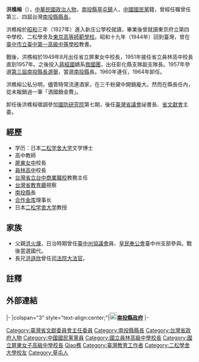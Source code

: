 {{Infobox AM
| name                = 洪樵榕
| image               = Hong_Qiaorong.png
| office             = [[File:Nantou_County_flag.svg|25px]][[南投縣|南投縣]]第2任[[南投縣縣長|縣長]]
| term_start         = 1957年6月2日
| term_end           = 1964年6月2日
| predecessor       = [[李國楨|李國楨]]
| successor          = [[楊昭璧|楊昭璧]]
| sex                 = 男
| birth_date          = 
| birth_place         = 1922年
| death_date         = 2012年
| death_place        = 
| party               = {{Kmt}}
| educate             = 日本二松學舍大學<br>東京高等師範學校
| alma_mater          = 
| spouse              = 
}}
'''洪樵榕'''（{{bd|1922年||2012年||}}），[[中華民國|中華民國]][[政治人物|政治人物]]，[[南投縣|南投縣]][[草屯鎮|草屯鎮]]人，[[中國國民黨|中國國民黨]]籍，曾經任職曾任第三、四屆台灣[[南投縣縣長|南投縣縣長]]。

洪樵榕於[[昭和|昭和]]三年（1927年）進入新庄公學校就讀，{{r|洪|page=24}}畢業後曾就讀東京府立第四中學校、二松學舍及[[東京高等師範學校|東京高等師範學校]]。昭和十九年（1944年）回到臺灣，曾在[[臺中市立臺中第一高級中等學校|臺中市立臺中第一高級中等學校]]教書。

戰後，洪樵榕於1949年8月出任省立屏東女中校長，1951年接任省立員林高中校長直到1957年。之後投入[[蔣經國|蔣經國]]嫡系[[救國團|救國團]]，出任彰化縣支隊副支隊長。1957年參選[[1957年中華民國縣市長選舉#南投縣|第三屆南投縣長選舉]]，當選[[南投縣|南投縣]]長。1960年連任，1964年卸任。{{r|總|page=392}}

洪樵榕公私分明，儘管時常流連酒家，在三千粉黛中開銷龐大。然而在縣長任內，從未報銷過一筆「酒國銷金費」。{{r|政|page=238}}

卸任後洪樵榕徵調參加[[國防研究院|國防研究院]]第七期，後任[[臺灣省議會|臺灣省議會]]祕書長、[[臺灣省文獻會|省文獻會]]主委。{{r|總|page=392}}

==經歷==
*学历：日本[[二松学舍大学|二松学舍大学]]文学博士
*高中教師
*[[國立屏東女子高級中學|屏東女中]]校長
*[[國立員林高級中學|員林高中]]校長
*[[台中技術學院|台灣省立台中商業職校]]教務主任
*[[台灣省教育廳|台灣省教育廳]]視察
*[[南投縣|南投縣]]長
*[[合作金库|合作金库]]理事长
*日本[[二松学舍大学|二松学舍大学]]教授

==家族==
*父親[[洪火煉|洪火煉]]，日治時期曾任[[臺中州協議會|臺中州協議會]]員、[[皇民奉公會|皇民奉公會]]臺中州支部參與。戰後當選國代。
*長兄[[洪遜欣|洪遜欣]]曾任[[司法院大法官|司法院大法官]]。

== 註釋 ==
{{Reflist|2|refs=
<ref name="洪">{{cite book |title=《洪樵榕先生訪談錄》|author= 歐素瑛、卓遵宏訪問|publisher= |isbn= |date=}}</ref>
<ref name="總">{{cite book |title=《總統的親戚》|author= 陳柔縉|publisher= 時報出版|isbn= |date=2011年}}</ref>
<ref name="政">{{cite book |title=《政海浮沉錄》|author= |publisher= [[台灣時報|台灣時報]]社|isbn= |date=1977年9月}}</ref>
}}

==外部連結==
{{start box}}
{{s-gov|roc}}
|-
|colspan="3" style="text-align:center;"|'''[[File:Seal_of_Nantou_County.svg|20px]][[南投縣政府|南投縣政府]]'''
|-
{{s-before|[[李國楨|李國楨]]}}
{{s-title|[[南投縣縣長|南投縣縣長]]<br><small>第三、四屆<br>1957年6月2日—1964年6月2日}}
{{s-after|[[楊昭璧|楊昭璧]]}}
{{end box}}

{{DEFAULTSORT:Hong洪}}
[[Category:臺灣省文獻委員會主任委員|Category:臺灣省文獻委員會主任委員]]
[[Category:南投縣縣長|Category:南投縣縣長]]
[[Category:台灣省政府人物|Category:台灣省政府人物]]
[[Category:中國國民黨黨員|Category:中國國民黨黨員]]
[[Category:國立員林高級中學校長|Category:國立員林高級中學校長]]
[[Category:國立屏東女子高級中學校長|Category:國立屏東女子高級中學校長]]
[[Category:洪姓|Qiao樵]]
[[Category:臺灣教育工作者|Category:臺灣教育工作者]]
[[Category:二松學舍大學校友|Category:二松學舍大學校友]]
[[Category:草屯人|Category:草屯人]]